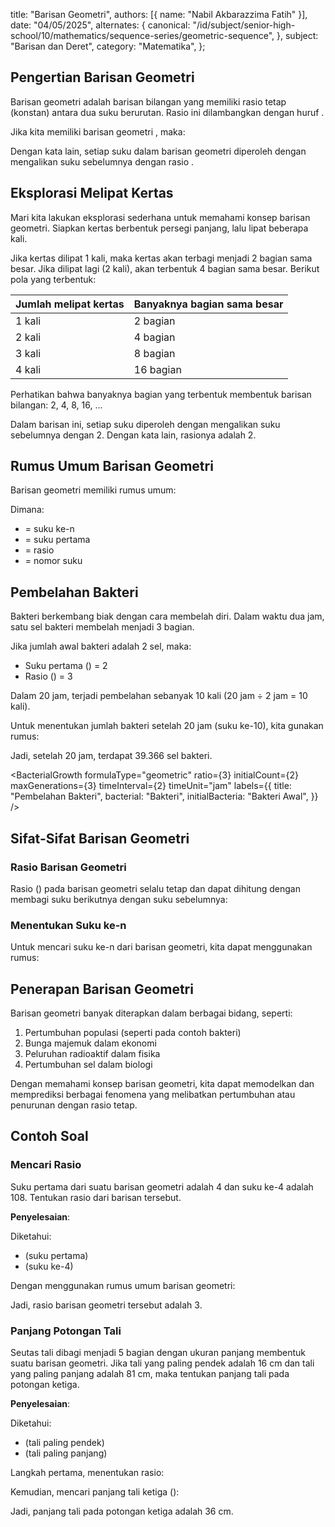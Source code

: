 
  title: "Barisan Geometri",
  authors: [{ name: "Nabil Akbarazzima Fatih" }],
  date: "04/05/2025",
  alternates: {
    canonical:
      "/id/subject/senior-high-school/10/mathematics/sequence-series/geometric-sequence",
  },
  subject: "Barisan dan Deret",
  category: "Matematika",
};

## Pengertian Barisan Geometri

Barisan geometri adalah barisan bilangan yang memiliki rasio tetap (konstan) antara dua suku berurutan. Rasio ini dilambangkan dengan huruf <InlineMath math="r" />.

Jika kita memiliki barisan geometri <InlineMath math="U_1, U_2, U_3, ..., U_n" />, maka:

<BlockMath math="\frac{U_2}{U_1} = \frac{U_3}{U_2} = \frac{U_4}{U_3} = ... = r" />

Dengan kata lain, setiap suku dalam barisan geometri diperoleh dengan mengalikan suku sebelumnya dengan rasio <InlineMath math="r" />.

## Eksplorasi Melipat Kertas

Mari kita lakukan eksplorasi sederhana untuk memahami konsep barisan geometri. Siapkan kertas berbentuk persegi panjang, lalu lipat beberapa kali.

Jika kertas dilipat 1 kali, maka kertas akan terbagi menjadi 2 bagian sama besar. Jika dilipat lagi (2 kali), akan terbentuk 4 bagian sama besar. Berikut pola yang terbentuk:

| Jumlah melipat kertas | Banyaknya bagian sama besar |
| --------------------- | --------------------------- |
| 1 kali                | 2 bagian                    |
| 2 kali                | 4 bagian                    |
| 3 kali                | 8 bagian                    |
| 4 kali                | 16 bagian                   |

Perhatikan bahwa banyaknya bagian yang terbentuk membentuk barisan bilangan: 2, 4, 8, 16, ...

Dalam barisan ini, setiap suku diperoleh dengan mengalikan suku sebelumnya dengan 2. Dengan kata lain, rasionya adalah 2.

## Rumus Umum Barisan Geometri

Barisan geometri memiliki rumus umum:

<BlockMath math="U_n = a \cdot r^{n-1}" />

Dimana:

- <InlineMath math="U_n" /> = suku ke-n
- <InlineMath math="a" /> = suku pertama
- <InlineMath math="r" /> = rasio
- <InlineMath math="n" /> = nomor suku

## Pembelahan Bakteri

Bakteri berkembang biak dengan cara membelah diri. Dalam waktu dua jam, satu sel bakteri membelah menjadi 3 bagian.

Jika jumlah awal bakteri adalah 2 sel, maka:

- Suku pertama (<InlineMath math="U_1" />) = 2
- Rasio (<InlineMath math="r" />) = 3

Dalam 20 jam, terjadi pembelahan sebanyak 10 kali (20 jam ÷ 2 jam = 10 kali).

Untuk menentukan jumlah bakteri setelah 20 jam (suku ke-10), kita gunakan rumus:

<BlockMath math="U_{10} = 2 \cdot 3^{10-1} = 2 \cdot 3^9 = 2 \cdot 19.683 = 39.366" />

Jadi, setelah 20 jam, terdapat 39.366 sel bakteri.

<BacterialGrowth
  formulaType="geometric"
  ratio={3}
  initialCount={2}
  maxGenerations={3}
  timeInterval={2}
  timeUnit="jam"
  labels={{
    title: "Pembelahan Bakteri",
    bacterial: "Bakteri",
    initialBacteria: "Bakteri Awal",
  }}
/>

## Sifat-Sifat Barisan Geometri

### Rasio Barisan Geometri

Rasio (<InlineMath math="r" />) pada barisan geometri selalu tetap dan dapat dihitung dengan membagi suku berikutnya dengan suku sebelumnya:

<BlockMath math="r = \frac{U_2}{U_1} = \frac{U_3}{U_2} = \frac{U_4}{U_3} = ..." />

### Menentukan Suku ke-n

Untuk mencari suku ke-n dari barisan geometri, kita dapat menggunakan rumus:

<BlockMath math="U_n = a \cdot r^{n-1}" />

## Penerapan Barisan Geometri

Barisan geometri banyak diterapkan dalam berbagai bidang, seperti:

1. Pertumbuhan populasi (seperti pada contoh bakteri)
2. Bunga majemuk dalam ekonomi
3. Peluruhan radioaktif dalam fisika
4. Pertumbuhan sel dalam biologi

Dengan memahami konsep barisan geometri, kita dapat memodelkan dan memprediksi berbagai fenomena yang melibatkan pertumbuhan atau penurunan dengan rasio tetap.

## Contoh Soal

### Mencari Rasio

Suku pertama dari suatu barisan geometri adalah 4 dan suku ke-4 adalah 108. Tentukan rasio dari barisan tersebut.

**Penyelesaian**:

Diketahui:

- <InlineMath math="a = 4" /> (suku pertama)
- <InlineMath math="U_4 = 108" /> (suku ke-4)

Dengan menggunakan rumus umum barisan geometri:

<div className="flex flex-col gap-4">
  <BlockMath math="U_4 = a \cdot r^{4-1}" />
  <BlockMath math="108 = 4 \cdot r^3" />
  <BlockMath math="r^3 = \frac{108}{4} = 27" />
  <BlockMath math="r = \sqrt[3]{27} = 3" />
</div>

Jadi, rasio barisan geometri tersebut adalah 3.

### Panjang Potongan Tali

Seutas tali dibagi menjadi 5 bagian dengan ukuran panjang membentuk suatu barisan geometri. Jika tali yang paling pendek adalah 16 cm dan tali yang paling panjang adalah 81 cm, maka tentukan panjang tali pada potongan ketiga.

**Penyelesaian**:

Diketahui:

- <InlineMath math="a = 16" /> (tali paling pendek)
- <InlineMath math="U_5 = 81" /> (tali paling panjang)

Langkah pertama, menentukan rasio:

<div className="flex flex-col gap-4">
  <BlockMath math="U_5 = a \cdot r^{5-1}" />
  <BlockMath math="81 = 16 \cdot r^4" />
  <BlockMath math="r^4 = \frac{81}{16}" />
  <BlockMath math="r = \sqrt[4]{\frac{81}{16}} = \frac{3}{2}" />
</div>

Kemudian, mencari panjang tali ketiga (<InlineMath math="U_3" />):

<div className="flex flex-col gap-4">
  <BlockMath math="U_3 = a \cdot r^{3-1}" />
  <BlockMath math="U_3 = 16 \cdot \left(\frac{3}{2}\right)^2" />
  <BlockMath math="U_3 = 16 \cdot \frac{9}{4}" />
  <BlockMath math="U_3 = 36" />
</div>

Jadi, panjang tali pada potongan ketiga adalah 36 cm.
